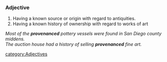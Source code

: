 ===Adjective===
{{en-adj}}
 


# Having a known source or origin with regard to antiquities.
# Having a known history of ownership with regard to works of art 
''Most of the '''provenanced''' pottery vessels were found in San Diego county middens.''<br>
''The auction house had a history of selling '''provenanced''' fine art.''


[[category:Adjectives]]